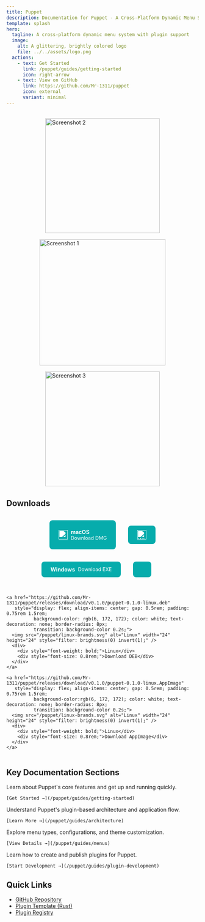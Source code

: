 ```yaml
---
title: Puppet
description: Documentation for Puppet - A Cross-Platform Dynamic Menu System
template: splash
hero:
  tagline: A cross-platform dynamic menu system with plugin support
  image:
    alt: A glittering, brightly colored logo
    file: ../../assets/logo.png
  actions:
    - text: Get Started
      link: /puppet/guides/getting-started
      icon: right-arrow
    - text: View on GitHub
      link: https://github.com/Mr-1311/puppet
      icon: external
      variant: minimal
---
```



<div style="display: flex; flex-wrap: wrap; justify-content: center; align-items: center; gap: 1rem; margin: 2rem 0;">
  <div style="flex: 0 0 auto;">
    <img src="/puppet/img2.png" alt="Screenshot 2" style="display: block; width: 300px; height: 300px; object-fit: contain;" />
  </div>
  <div style="flex: 0 0 auto;">
    <img src="/puppet/img1.png" alt="Screenshot 1" style="display: block; width: 330px; height: 330px; object-fit: contain;" />
  </div>
  <div style="flex: 0 0 auto;">
    <img src="/puppet/img3.png" alt="Screenshot 3" style="display: block; width: 300px; height: 300px; object-fit: contain;" />
  </div>
</div>

## Downloads

<div style="display: flex; flex-wrap: wrap; justify-content: center; gap: 2rem; margin: 2rem 0;">
  <a href="https://github.com/Mr-1311/puppet/releases/download/v0.1.0/puppet-0.1.0-macos.dmg" 
     style="display: flex; align-items: center; gap: 0.5rem; padding: 0.75rem 1.5rem; 
            background-color: rgb(6, 172, 172); color: white; text-decoration: none; border-radius: 8px;
            transition: background-color 0.2s;">
    <img src="/puppet/apple-brands-solid.svg" alt="macOS" width="24" height="24" style="filter: brightness(0) invert(1);" />
    <div>
      <div style="font-weight: bold;">macOS</div>
      <div style="font-size: 0.8rem;">Download DMG</div>
    </div>
  </a>

  <a href="https://github.com/Mr-1311/puppet/releases/download/v0.1.0/puppet-0.1.0-windows-setup.exe"
     style="display: flex; align-items: center; gap: 0.5rem; padding: 0.75rem 1.5rem;
            background-color: rgb(6, 172, 172); color: white; text-decoration: none; border-radius: 8px;
            transition: background-color 0.2s;">
    <img src="/puppet/windows-brands.svg" alt="Windows" width="24" height="24" style="filter: brightness(0) invert(1);" />
    <div>
      <div style="font-weight: bold;">Windows</div>
      <div style="font-size: 0.8rem;">Download EXE</div>
    </div>
  </a>

    <a href="https://github.com/Mr-1311/puppet/releases/download/v0.1.0/puppet-0.1.0-linux.deb"
       style="display: flex; align-items: center; gap: 0.5rem; padding: 0.75rem 1.5rem;
              background-color: rgb(6, 172, 172); color: white; text-decoration: none; border-radius: 8px;
              transition: background-color 0.2s;">
      <img src="/puppet/linux-brands.svg" alt="Linux" width="24" height="24" style="filter: brightness(0) invert(1);" />
      <div>
        <div style="font-weight: bold;">Linux</div>
        <div style="font-size: 0.8rem;">Download DEB</div>
      </div>
    </a>

    <a href="https://github.com/Mr-1311/puppet/releases/download/v0.1.0/puppet-0.1.0-linux.AppImage"
       style="display: flex; align-items: center; gap: 0.5rem; padding: 0.75rem 1.5rem;
              background-color:rgb(6, 172, 172); color: white; text-decoration: none; border-radius: 8px;
              transition: background-color 0.2s;">
      <img src="/puppet/linux-brands.svg" alt="Linux" width="24" height="24" style="filter: brightness(0) invert(1);" />
      <div>
        <div style="font-weight: bold;">Linux</div>
        <div style="font-size: 0.8rem;">Download AppImage</div>
      </div>
    </a>
</div>

## Key Documentation Sections

<CardGrid stagger>
  <Card title="Getting Started" icon="rocket">
    Learn about Puppet's core features and get up and running quickly.
    
    [Get Started →](/puppet/guides/getting-started)
  </Card>
  <Card title="Architecture" icon="puzzle">
    Understand Puppet's plugin-based architecture and application flow.
    
    [Learn More →](/puppet/guides/architecture)
  </Card>
  <Card title="Menus" icon="list">
    Explore menu types, configurations, and theme customization.
    
    [View Details →](/puppet/guides/menus)
  </Card>
  <Card title="Plugin Development" icon="setting">
    Learn how to create and publish plugins for Puppet.
    
    [Start Development →](/puppet/guides/plugin-development)
  </Card>
</CardGrid>

## Quick Links

- [GitHub Repository](https://github.com/Mr-1311/puppet)
- [Plugin Template (Rust)](https://github.com/Mr-1311/plugin_template_rust)
- [Plugin Registry](https://github.com/Mr-1311/puppet-plugins)
